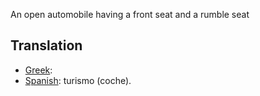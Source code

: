 An open automobile having a front seat and a rumble seat 

==Translation==
*[[Greek]]: [[]]
*[[Spanish]]: turismo (coche).